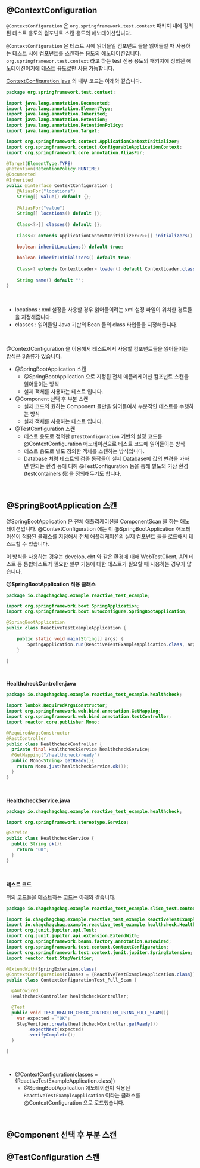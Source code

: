 ## @ContextConfiguration 

`@ContextConfiguration` 은 `org.springframework.test.context`  패키지 내에 정의된 테스트 용도의 컴포넌트 스캔 용도의 애노테이션입니다.<br/>

`@ContextConfiguration` 은 테스트 시에 읽어들일 컴포넌트 들을 읽어들일 때 사용하는 테스트 시에 컴포넌트를 스캔하는 용도의 애노테이션입니다. `org.springframewor.test.context` 라고 하는 test 전용 용도의 패키지에 정의된 애노테이션이기에 테스트 용도로만 사용 가능합니다.<br/>



[ContextConfiguration.java](https://github.com/spring-projects/spring-framework/blob/main/spring-test/src/main/java/org/springframework/test/context/ContextConfiguration.java) 의 내부 코드는 아래와 같습니다.

```java
package org.springframework.test.context;

import java.lang.annotation.Documented;
import java.lang.annotation.ElementType;
import java.lang.annotation.Inherited;
import java.lang.annotation.Retention;
import java.lang.annotation.RetentionPolicy;
import java.lang.annotation.Target;

import org.springframework.context.ApplicationContextInitializer;
import org.springframework.context.ConfigurableApplicationContext;
import org.springframework.core.annotation.AliasFor;

@Target(ElementType.TYPE)
@Retention(RetentionPolicy.RUNTIME)
@Documented
@Inherited
public @interface ContextConfiguration {
	@AliasFor("locations")
	String[] value() default {};
    
	@AliasFor("value")
	String[] locations() default {};
	
    Class<?>[] classes() default {};
	
    Class<? extends ApplicationContextInitializer<?>>[] initializers() default {};
	
    boolean inheritLocations() default true;
	
    boolean inheritInitializers() default true;
	
    Class<? extends ContextLoader> loader() default ContextLoader.class;
	
    String name() default "";
}
```

<br/>

- locations : xml 설정을 사용할 경우 읽어들이려는 xml 설정 파일이 위치한 경로들을 지정해줍니다.
- classes : 읽어들일 Java 기반의 Bean 들의 class 타입들을 지정해줍니다.

<br/>



@ContextConfiguration 을 이용해서 테스트에서 사용할 컴포넌트들을 읽어들이는 방식은 3종류가 있습니다.

- @SpringBootApplication 스캔
  - @SpringBootApplication 으로 지정된 전체 애플리케이션 컴포넌트 스캔을 읽어들이는 방식
  - 실제 객체를 사용하는 테스트 입니다.
- @Component 선택 후 부분 스캔 
  - 실제 코드의 원하는 Component 들만을 읽어들여서 부분적인 테스트를 수행하는 방식
  - 실제 객체를 사용하는 테스트 입니다.
- @TestConfiguration 스캔 
  - 테스트 용도로 정의한 `@TestConfiguration` 기반의 설정 코드를 @ContextConfiguration 애노테이션으로 테스트 코드에 읽어들이는 방식
  - 테스트 용도로 별도 정의한 객체를 스캔하는 방식입니다.
  - Database 처럼 테스트의 검증 동작들이 실제 Database에 값의 변경을 가하면 안되는 환경 등에 대해 @TestConfiguration 등을 통해 별도의 가상 환경(testcontainers 등)을 정의해두기도 합니다.

<br/>



## @SpringBootApplication 스캔

@SpringBootApplication 은 전체 애플리케이션을 ComponentScan 을 하는 애노테이션입니다. @ContextConfiguration 에는 이 @SpringBootApplication 애노테이션이 적용된 클래스를 지정해서 전체 애플리케이션의 실제 컴포넌트 들을 로드해서 테스트할 수 있습니다.<br/>

이 방식을 사용하는 경우는 develop, cbt 와 같은 환경에 대해 WebTestClient, API 테스트 등 통합테스트가 필요한 일부 기능에 대한 테스트가 필요할 때 사용하는 경우가 많습니다.<br/>

**@SpringBootApplication 적용 클래스**

```java
package io.chagchagchag.example.reactive_test_example;

import org.springframework.boot.SpringApplication;
import org.springframework.boot.autoconfigure.SpringBootApplication;

@SpringBootApplication
public class ReactiveTestExampleApplication {

	public static void main(String[] args) {
		SpringApplication.run(ReactiveTestExampleApplication.class, args);
	}

}
```

<br/>



**HealthcheckController.java** 

```java
package io.chagchagchag.example.reactive_test_example.healthcheck;

import lombok.RequiredArgsConstructor;
import org.springframework.web.bind.annotation.GetMapping;
import org.springframework.web.bind.annotation.RestController;
import reactor.core.publisher.Mono;

@RequiredArgsConstructor
@RestController
public class HealthcheckController {
  private final HealthcheckService healthcheckService;
  @GetMapping("/healthcheck/ready")
  public Mono<String> getReady(){
    return Mono.just(healthcheckService.ok());
  }
}
```

<br/>



**HealthcheckService.java**

```java
package io.chagchagchag.example.reactive_test_example.healthcheck;

import org.springframework.stereotype.Service;

@Service
public class HealthcheckService {
  public String ok(){
    return "OK";
  }
}
```

<br/>



**테스트 코드**<br/>

위의 코드들을 테스트하는 코드는 아래와 같습니다.

```java
package io.chagchagchag.example.reactive_test_example.slice_test.context_configuration.full_scan;

import io.chagchagchag.example.reactive_test_example.ReactiveTestExampleApplication;
import io.chagchagchag.example.reactive_test_example.healthcheck.HealthcheckController;
import org.junit.jupiter.api.Test;
import org.junit.jupiter.api.extension.ExtendWith;
import org.springframework.beans.factory.annotation.Autowired;
import org.springframework.test.context.ContextConfiguration;
import org.springframework.test.context.junit.jupiter.SpringExtension;
import reactor.test.StepVerifier;

@ExtendWith(SpringExtension.class)
@ContextConfiguration(classes = {ReactiveTestExampleApplication.class})
public class ContextConfigurationTest_Full_Scan {

  @Autowired
  HealthcheckController healthcheckController;

  @Test
  public void TEST_HEALTH_CHECK_CONTROLLER_USING_FULL_SCAN(){
    var expected = "OK";
    StepVerifier.create(healthcheckController.getReady())
        .expectNext(expected)
        .verifyComplete();
  }

}
```

<br/>

- @ContextConfiguration(classes = {ReactiveTestExampleApplication.class})
  - @SpringBootApplication 애노테이션이 적용된 `ReactiveTestExampleApplication` 이라는 클래스를 @ContextConfiguration 으로 로드했습니다.

<br/>



## @Component 선택 후 부분 스캔







## @TestConfiguration 스캔





























